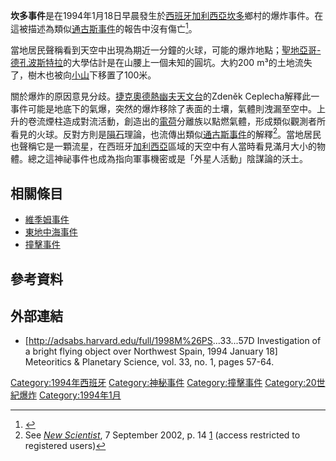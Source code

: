 '''坎多事件'''是在1994年1月18日早晨發生於[[西班牙|西班牙]][[加利西亚_(西班牙)|加利西亞]][[坎多|坎多]]鄉村的爆炸事件。在這被描述為類似[[通古斯事件|通古斯事件]]的報告中沒有傷亡<ref>{{Cite web |url=http://www.chjaa.org/2003/Italy/55.pdf |title=Tunguska 1908 |accessdate=2011-08-05 |archive-date=2011-07-25 |archive-url=https://web.archive.org/web/20110725164656/http://www.chjaa.org/2003/Italy/55.pdf |dead-url=no }}</ref>。

當地居民聲稱看到天空中出現為期近一分鐘的火球，可能的爆炸地點；[[聖地亞哥-德孔波斯特拉|聖地亞哥-德孔波斯特拉]]的大學估計是在山腰上一個未知的圓坑。大約200 m³的土地流失了，樹木也被向[[丘|小山]]下移置了100米。

關於爆炸的原因意見分歧。[[捷克|捷克]][[奧德熱幽夫天文台|奧德熱幽夫天文台]]的Zdeněk Ceplecha解釋此一事件可能是地底下的氣爆，突然的爆炸移除了表面的土壤，氣體則洩漏至空中。上升的卷流煙柱造成對流活動，創造出的[[電荷|電荷]]分離族以點燃氣體，形成類似觀測者所看見的火球。反對方則是[[隕石|隕石]]理論，也流傳出類似[[通古斯大爆炸|通古斯事件]]的解釋<ref>See ''[[新科學人|New Scientist]]'', 7 September 2002, p. 14 [http://www.newscientist.com/article.ns?id=mg17523591.900] {{Wayback|url=http://www.newscientist.com/article.ns?id=mg17523591.900 |date=20070818234237 }} (access restricted to registered users)</ref>。當地居民也聲稱它是一顆流星，在西班牙[[加利西亚_(西班牙)|加利西亞]]區域的天空中有人當時看見滿月大小的物體。總之這神祕事件也成為指向軍事機密或是「外星人活動」陰謀論的沃土。

==相關條目==
* [[維季姆事件|維季姆事件]]
* [[東地中海事件|東地中海事件]]
* [[撞擊事件|撞擊事件]]

==參考資料==
{{Reflist}}

==外部連結==
*[http://adsabs.harvard.edu/full/1998M%26PS...33...57D Investigation of a bright flying object over Northwest Spain, 1994 January 18]{{Wayback|url=http://adsabs.harvard.edu/full/1998M%26PS...33...57D |date=20160111170427 }} Meteoritics & Planetary Science, vol. 33, no. 1, pages 57-64.

{{coord missing|Spain}}

{{DEFAULTSORT:K}}
[[Category:1994年西班牙|Category:1994年西班牙]]
[[Category:神秘事件|Category:神秘事件]]
[[Category:撞擊事件|Category:撞擊事件]]
[[Category:20世紀爆炸|Category:20世紀爆炸]]
[[Category:1994年1月|Category:1994年1月]]